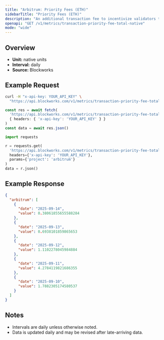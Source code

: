 ```yaml
---
title: "Arbitrum: Priority Fees (ETH)"
sidebarTitle: "Priority Fees (ETH)"
description: "An additional transaction fee to incentivize validators to prioritize and execute transactions."
openapi: "GET /v1/metrics/transaction-priority-fee-total-native"
mode: "wide"
---
```


## Overview

- **Unit:** native units
- **Interval:** daily
- **Source:** Blockworks

## Example Request

<CodeGroup>

```bash cURL
curl -H "x-api-key: YOUR_API_KEY" \
  "https://api.blockworks.com/v1/metrics/transaction-priority-fee-total-native?project=arbitrum"
```

```typescript TypeScript
const res = await fetch(
  'https://api.blockworks.com/v1/metrics/transaction-priority-fee-total-native?project=arbitrum',
  { headers: { 'x-api-key': 'YOUR_API_KEY' } }
)
const data = await res.json()
```

```python Python
import requests

r = requests.get(
  'https://api.blockworks.com/v1/metrics/transaction-priority-fee-total-native',
  headers={'x-api-key': 'YOUR_API_KEY'},
  params={'project': 'arbitrum'}
)
data = r.json()
```

</CodeGroup>

## Example Response

```json
{
  "arbitrum": [
    {
      "date": "2025-09-14",
      "value": 0.38061855655588284
    },
    {
      "date": "2025-09-13",
      "value": 0.6938101859865653
    },
    {
      "date": "2025-09-12",
      "value": 1.1102278045984884
    },
    {
      "date": "2025-09-11",
      "value": 4.2784119821686355
    },
    {
      "date": "2025-09-10",
      "value": 1.7882305174580537
    }
  ]
}
```

## Notes
- Intervals are daily unless otherwise noted.
- Data is updated daily and may be revised after late-arriving data.